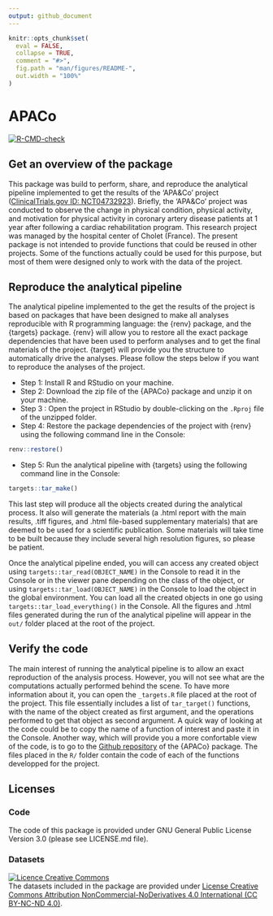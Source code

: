 ```yaml
---
output: github_document
---
```


<!-- README.md is generated from README.Rmd. Please edit that file -->

```r
knitr::opts_chunk$set(
  eval = FALSE,
  collapse = TRUE,
  comment = "#>",
  fig.path = "man/figures/README-",
  out.width = "100%"
)
```

# APACo

<!-- badges: start -->
[![R-CMD-check](https://github.com/pydemull/APACo/actions/workflows/R-CMD-check.yaml/badge.svg)](https://github.com/pydemull/APACo/actions/workflows/R-CMD-check.yaml)
<!-- badges: end -->

## Get an overview of the package
This package was build to perform, share, and reproduce the analytical pipeline implemented to get the results of the 'APA&Co' project ([ClinicalTrials.gov ID: NCT04732923](https://clinicaltrials.gov/study/NCT04732923?term=APA%26Co&rank=4)). Briefly, the 'APA&Co' project was conducted to observe the change in physical condition, physical activity, and motivation for physical activity in coronary artery disease patients at 1 year after following a cardiac rehabilitation program. This research project was managed by the hospital center of Cholet (France). The present package is not intended to provide functions that could be reused in other projects. Some of the functions actually could be used for this purpose, but most of them were designed only to work with the data of the project.


## Reproduce the analytical pipeline
The analytical pipeline implemented to the get the results of the project is based on packages that have been designed to make all analyses reproducible with R programming language: the {renv} package, and the {targets} package. {renv} will allow you to restore all the exact package dependencies that have been used to perform analyses and to get the final materials of the project. {target} will provide you the structure to automatically drive the analyses. Please follow the steps below if you want to reproduce the analyses of the project.

* Step 1: Install R and RStudio on your machine.
* Step 2: Download the zip file of the {APACo} package and unzip it on your machine.
* Step 3 : Open the project in RStudio by double-clicking on the `.Rproj` file of the unzipped folder.
* Step 4: Restore the package dependencies of the project with {renv} using the following command line in the Console:
```r
renv::restore()
```

* Step 5: Run the analytical pipeline with {targets} using the following command line in the Console:
```r
targets::tar_make()
```

This last step will produce all the objects created during the analytical process. It also will generate the materials (a .html report with the main results, .tiff figures, and .html file-based supplementary materials) that are deemed to be used for a scientific publication. Some materials will take time to be built because they include several high resolution figures, so please be patient.

Once the analytical pipeline ended, you will can access any created object using `targets::tar_read(OBJECT_NAME)` in the Console to read it in the Console or in the viewer pane depending on the class of the object, or using `targets::tar_load(OBJECT_NAME)` in the Console to load the object in the global environment. You can load all the created objects in one go using `targets::tar_load_everything()` in the Console. All the figures and .html files generated during the run of the analytical pipeline will appear in the `out/` folder placed at the root of the project.

## Verify the code
The main interest of running the analytical pipeline is to allow an exact reproduction of the analysis process. However, you will not see what are the computations actually performed behind the scene. To have more information about it, you can open the `_targets.R` file placed at the root of the project. This file essentially includes a list of `tar_target()` functions, with the name of the object created as first argument, and the operations performed to get that object as second argument. A quick way of looking at the code could be to copy the name of a function of interest and paste it in the Console. Another way, which will provide you a more confortable view of the code, is to go to the [Github repository](https://github.com/pydemull/APACo) of the {APACo} package. The files placed in the `R/` folder contain the code of each of the functions developped for the project.


## Licenses
### Code
The code of this package is provided under GNU General Public License Version 3.0 (please see LICENSE.md file).

### Datasets
<a rel="license" href="http://creativecommons.org/licenses/by-nc-nd/4.0/"><img alt="Licence Creative Commons" style="border-width:0" src="https://i.creativecommons.org/l/by-nc-nd/4.0/88x31.png" /></a><br />The datasets included in the package are provided under <a rel="license" href="http://creativecommons.org/licenses/by-nc-nd/4.0/">License Creative Commons Attribution NonCommercial-NoDerivatives 4.0 International (CC BY-NC-ND 4.0)</a>.

